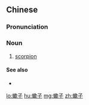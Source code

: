 {{also|蝎子}}
==Chinese==
{{zh-forms|s=蝎子|t2=蝎子}}

===Pronunciation===
{{zh-pron
|m=xiēzi
|c=hit3 zi2,kit3 zi2
|cat=n
}}

===Noun===
{{zh-noun}}

# [[scorpion]]

====See also====
* {{zh-l|䖦}}

{{zh-cat|Arachnids}}

[[lo:蠍子]]
[[hu:蠍子]]
[[mg:蠍子]]
[[zh:蠍子]]